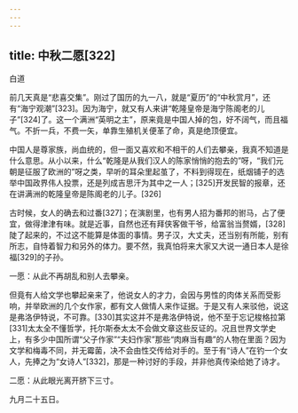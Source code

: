 ```yaml
---
---
---
```

title: 中秋二愿[322]
---




白道

前几天真是“悲喜交集”。刚过了国历的九一八，就是“夏历”的“中秋赏月”，还有“海宁观潮”[323]。因为海宁，就又有人来讲“乾隆皇帝是海宁陈阁老的儿子”[324]了。这一个满洲“英明之主”，原来竟是中国人掉的包，好不阔气，而且福气。不折一兵，不费一矢，单靠生殖机关便革了命，真是绝顶便宜。

中国人是尊家族，尚血统的，但一面又喜欢和不相干的人们去攀亲，我真不知道是什么意思。从小以来，什么“乾隆是从我们汉人的陈家悄悄的抱去的”呀，“我们元朝是征服了欧洲的”呀之类，早听的耳朵里起茧了，不料到得现在，纸烟铺子的选举中国政界伟人投票，还是列成吉思汗为其中之一人；[325]开发民智的报章，还在讲满洲的乾隆皇帝是陈阁老的儿子。[326]

古时候，女人的确去和过番[327]；在演剧里，也有男人招为番邦的驸马，占了便宜，做得津津有味。就是近事，自然也还有拜侠客做干爷，给富翁当赘婿，[328]陡了起来的，不过这不能算是体面的事情。男子汉，大丈夫，还当别有所能，别有所志，自恃着智力和另外的体力。要不然，我真怕将来大家又大说一通日本人是徐福[329]的子孙。

一愿：从此不再胡乱和别人去攀亲。

但竟有人给文学也攀起亲来了，他说女人的才力，会因与男性的肉体关系而受影响，并举欧洲的几个女作家，都有文人做情人来作证据。于是又有人来驳他，说这是弗洛伊特说，不可靠。[330]其实这并不是弗洛伊特说，他不至于忘记梭格拉第[331]太太全不懂哲学，托尔斯泰太太不会做文章这些反证的。况且世界文学史上，有多少中国所谓“父子作家”“夫妇作家”那些“肉麻当有趣”的人物在里面？因为文学和梅毒不同，并无霉菌，决不会由性交传给对手的。至于有“诗人”在钓一个女人，先捧之为“女诗人”[332]，那是一种讨好的手段，并非他真传染给她了诗才。

二愿：从此眼光离开脐下三寸。

九月二十五日。